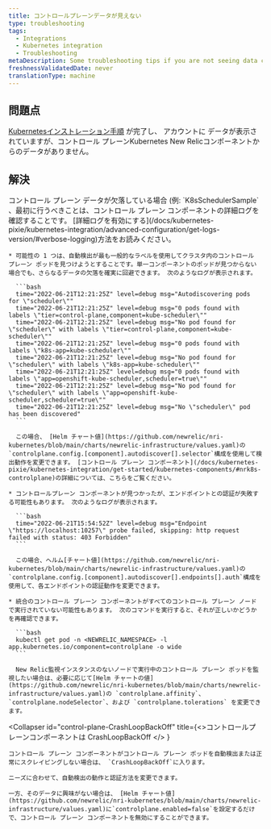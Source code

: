 ```yaml
---
title: コントロールプレーンデータが見えない
type: troubleshooting
tags:
  - Integrations
  - Kubernetes integration
  - Troubleshooting
metaDescription: Some troubleshooting tips if you are not seeing data control plane data for your New Relic's Kubernetes integration.
freshnessValidatedDate: never
translationType: machine
---
```


## 問題点

[Kubernetesインストレーション手順](/install/kubernetes/) が完了し、 アカウントに データが表示されていますが、コントロール プレーンKubernetes New Relicコンポーネントからのデータがありません。

## 解決

<CollapserGroup>
  <Collapser id="control-plane-sample-missing" title="コントロールプレーンのサンプルがありません">
    コントロール プレーン データが欠落している場合 (例: `K8sSchedulerSample` 、最初に行うべきことは、コントロール プレーン コンポーネントの詳細ログを確認することです。 [詳細ログを有効にする](/docs/kubernetes-pixie/kubernetes-integration/advanced-configuration/get-logs-version/#verbose-logging)方法をお読みください。

    * 可能性の 1 つは、自動検出が最も一般的なラベルを使用してクラスタ内のコントロール プレーン ポッドを見つけようとすることです。単一コンポーネントのポッドが見つからない場合でも、さらなるデータの欠落を確実に回避できます。 次のようなログが表示されます。

      ```bash
      time="2022-06-21T12:21:25Z" level=debug msg="Autodiscovering pods for \"scheduler\""
      time="2022-06-21T12:21:25Z" level=debug msg="0 pods found with labels \"tier=control-plane,component=kube-scheduler\""
      time="2022-06-21T12:21:25Z" level=debug msg="No pod found for \"scheduler\" with labels \"tier=control-plane,component=kube-scheduler\""
      time="2022-06-21T12:21:25Z" level=debug msg="0 pods found with labels \"k8s-app=kube-scheduler\""
      time="2022-06-21T12:21:25Z" level=debug msg="No pod found for \"scheduler\" with labels \"k8s-app=kube-scheduler\""
      time="2022-06-21T12:21:25Z" level=debug msg="0 pods found with labels \"app=openshift-kube-scheduler,scheduler=true\""
      time="2022-06-21T12:21:25Z" level=debug msg="No pod found for \"scheduler\" with labels \"app=openshift-kube-scheduler,scheduler=true\""
      time="2022-06-21T12:21:25Z" level=debug msg="No \"scheduler\" pod has been discovered"
      ```

      この場合、 [Helm チャート値](https://github.com/newrelic/nri-kubernetes/blob/main/charts/newrelic-infrastructure/values.yaml)の`controlplane.config.[component].autodiscover[].selector`構成を使用して検出動作を変更できます。 [コントロール プレーン コンポーネント](/docs/kubernetes-pixie/kubernetes-integration/get-started/kubernetes-components/#nrk8s-controlplane)の詳細については、こちらをご覧ください。

    * コントロールプレーン コンポーネントが見つかったが、エンドポイントとの認証が失敗する可能性もあります。 次のようなログが表示されます。

      ```bash
      time="2022-06-21T15:54:52Z" level=debug msg="Endpoint \"https://localhost:10257\" probe failed, skipping: http request failed with status: 403 Forbidden"
      ```

      この場合、ヘルム[チャート値](https://github.com/newrelic/nri-kubernetes/blob/main/charts/newrelic-infrastructure/values.yaml)の`controlplane.config.[component].autodiscover[].endpoints[].auth`構成を使用して、各エンドポイントの認証動作を変更できます。

    * 統合のコントロール プレーン コンポーネントがすべてのコントロール プレーン ノードで実行されていない可能性もあります。 次のコマンドを実行すると、それが正しいかどうかを再確認できます。

      ```bash
      kubectl get pod -n <NEWRELIC_NAMESPACE> -l app.kubernetes.io/component=controlplane -o wide
      ```

      New Relic監視インスタンスのないノードで実行中のコントロール プレーン ポッドを監視したい場合は、必要に応じて[Helm チャートの値](https://github.com/newrelic/nri-kubernetes/blob/main/charts/newrelic-infrastructure/values.yaml)の `controlplane.affinity`、`controlplane.nodeSelector`、および `controlplane.tolerations` を変更できます。
  </Collapser>

  <Collapser
    id="control-plane-CrashLoopBackOff"
    title={<>コントロールプレーンコンポーネントは <InlineCode>
      CrashLoopBackOff
    </InlineCode></>
    }
  >
    コントロール プレーン コンポーネントがコントロール プレーン ポッドを自動検出または正常にスクレイピングしない場合は、 `CrashLoopBackOff`に入ります。

    ニーズに合わせて、自動検出の動作と認証方法を変更できます。

    一方、そのデータに興味がない場合は、 [Helm チャート値](https://github.com/newrelic/nri-kubernetes/blob/main/charts/newrelic-infrastructure/values.yaml)に`controlplane.enabled=false`を設定するだけで、コントロール プレーン コンポーネントを無効にすることができます。
  </Collapser>
</CollapserGroup>